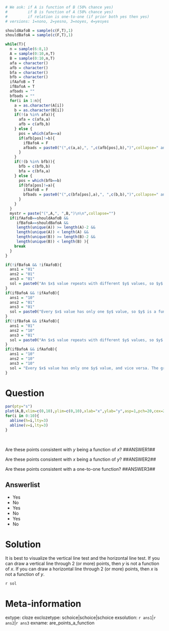 ```r
# We ask: if A is function of B (50% chance yes)
#         if B is function of A (50% chance yes)
#         if relation is one-to-one (if prior both yes then yes)
# versions: 1=nono, 2=yesno, 3=noyes, 4=yesyes

shouldAafoB = sample(c(F,T),1)
shouldBafoA = sample(c(F,T),1)

while(T){
  n = sample(6:8,1)
  A = sample(0:10,n,T)
  B = sample(0:10,n,T)
  afa = character()
  afb = character()
  bfa = character()
  bfb = character()
  ifAafoB = T
  ifBafoA = T
  afbads = ""
  bfbads = ""
  for(i in 1:n){
    a = as.character(A[i])
    b = as.character(B[i])
    if(!(a %in% afa)){
      afa = c(afa,a)
      afb = c(afb,b)
    } else {
      pos = which(afa==a)
      if(afb[pos]!=b){
        ifBafoA = F
        afbads = paste0("(",c(a,a),", ",c(afb[pos],b),")",collapse=" and ")
      }
    }
    if(!(b %in% bfb)){
      bfb = c(bfb,b)
      bfa = c(bfa,a)
    } else {
      pos = which(bfb==b)
      if(bfa[pos]!=a){
        ifAafoB = F
        bfbads = paste0("(",c(bfa[pos],a),", ",c(b,b),")",collapse=" and ")
      }
    }
  }
  mystr = paste("(",A,", ",B,")\n\n",collapse="")
  if(ifAafoB==shouldAafoB && 
     ifBafoA==shouldBafoA && 
     length(unique(A)) >= length(A)-2 &&
     length(unique(A)) < length(A) && 
     length(unique(B)) >= length(B)-2 && 
     length(unique(B)) < length(B) ){
    break
  }
}

if(!ifBafoA && !ifAafoB){
  ans1 = "01"
  ans2 = "01"
  ans3 = "01"
  sol = paste0("An $x$ value repeats with different $y$ values, so $y$ is not a function of $x$. The graph fails the vertical line test. For example: ",afbads,"\n\n Also, a $y$ value repeates with different $x$ values, so $x$ is not a function of $y$. The graph fails the horizontal line test. For example: ",bfbads,"\n\n We would need both to be function of the other to have a one-to-one function. Neither is, so we don't even have a function in either direction.")
}
if(ifBafoA && !ifAafoB){
  ans1 = "10"
  ans2 = "01"
  ans3 = "01"
  sol = paste0("Every $x$ value has only one $y$ value, so $y$ is a function of $x$. The graph passes the vertical line test. \n\n A $y$ value repeates with different $x$ values, so $x$ is not a function of $y$. The graph fails the horizontal line test. For example: ",bfbads," \n\n Because $x$ is not a function of $y$, these points are inconsistent with a one-to-one function.")
}
if(!ifBafoA && ifAafoB){
  ans1 = "01"
  ans2 = "10"
  ans3 = "01"
  sol = paste0("An $x$ value repeats with different $y$ values, so $y$ is not a function of $x$. The graph fails the vertical-line test. For example: ",afbads,"\n\n Every $y$ value has only one $x$ value, so $x$ is a function of $y$. The graph passes the horizontal line test. \n\n Because $y$ is not a function of $x$, these points are inconsistent with a one-to-one function.")
}
if(ifBafoA && ifAafoB){
  ans1 = "10"
  ans2 = "10"
  ans3 = "10"
  sol = "Every $x$ value has only one $y$ value, and vice versa. The graph passes both the vertical-line and horizontal-line tests. This means $y$ is a function of $x$ and $x$ is a function of $y$, and the points are consistent with a one-to-one function."
}
```

Question
========

```r
par(pty="s")
plot(A,B,xlim=c(0,10),ylim=c(0,10),xlab="x",ylab="y",asp=1,pch=20,cex=2)
for(i in 0:10){
  abline(h=i,lty=3)
  abline(v=i,lty=3)
}
```
\

Are these points consistent with $y$ being a function of $x$? ##ANSWER1##

Are these points consistent with $x$ being a function of $y$? ##ANSWER2##

Are these points consistent with a one-to-one function? ##ANSWER3##


Answerlist
--------

* Yes
* No
* Yes
* No
* Yes
* No


Solution
========

It is best to visualize the vertical line test and the horizontal line test. If you can draw a vertical line through 2 (or more) points, then $y$ is not a function of $x$. If you can draw a horizontal line through 2 (or more) points, then $x$ is not a function of $y$.

`r sol`

Meta-information
============
extype: cloze
exclozetype: schoice|schoice|schoice
exsolution: `r ans1`|`r ans2`|`r ans3`
exname: are_points_a_function